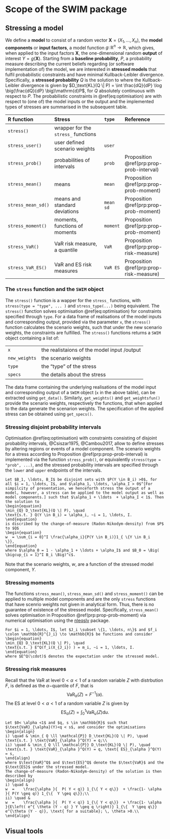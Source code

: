 

# Scope of the SWIM package



## Stressing a model {#Rfunctions}


We define a **model** to consist of a random vector $\boldsymbol{X} = (X_1, \ldots, X_n)$, the **model components** or **input factors**, a model function $g \colon \mathbb{R}^n \to \mathbb{R}$, which gives, when applied to the input factors $\boldsymbol{X}$, the one-dimensional random **output** of interest $Y = g(\boldsymbol{X})$. Starting from a **baseline probability**, $P$, a probability measure describing the current beliefs regarding (or software implementation of) the model, we are interested in **stressed models** that fulfil probabilistic constraints and have minimal Kullback-Leibler divergence. Specifically, a **stressed probability** $Q$ is the solution to 
\begin{equation} 
\min_{ Q \in \mathcal{P}} D_\text{KL}(Q \| P), \quad
\text{s.t. probabilistic constraints of the model under }Q \text{ hold},
(\#eq:optimisation)
\end{equation}
where the Kullback-Leibler divergence is given by $D_\text{KL}(Q \| P)  = \int \frac{dQ}{dP} \log \big(\frac{dQ}{dP} \big)\mathrm{d}P$, for $Q$ absolutely continuous with respect to $P$. The probabilistic constraints in \@ref(eq:optimisation) are with respect to (one of) the model inputs or the output and the implemented types of stresses are summarised in the subsequent table. 

| R function             | Stress                                | `type`  |  Reference  
| :--------------------- | :------------------------------------ |:--------|:------------------ 
| `stress()`             | wrapper for the `stress_` functions   |         | 
| `stress_user()`        | user defined scenario weights         |`user`   |
| `stress_prob()`        | probabilities of intervals            |`prob`   | Proposition \@ref(prp:prop-prob-interval)
| `stress_mean()`        | means                                 |`mean`   | Proposition \@ref(prp:prop-prob-moment)
| `stress_mean_sd()`     | means and standard deviations         |`mean sd`| Proposition \@ref(prp:prop-prob-moment)
| `stress_moment()`      | moments, functions of moments         |`moment` | Proposition \@ref(prp:prop-prob-moment)
| `stress_VaR()`         | VaR risk measure, a quantile          |`VaR`    | Proposition \@ref(prp:prop-risk-measure)
| `stress_VaR_ES()`      | VaR and ES risk measures              |`VaR ES` | Proposition \@ref(prp:prop-risk-measure)


### The `stress` function and the `SWIM` object
The `stress()` function is a wapper for the `stress_` functions, with `stress(type = "type", ... )` and `stress_type(...)` being equivalent. The `stress()` function solves optimisation \@ref(eq:optimisation) for constraints specified through `type`. For a data frame of realisations of the model inputs and corresponding output, provided via the parameter `x`, the `stress()` function calculates the scenario weights, such that under the new scenario weights, the constraints are fulfilled. The `stress()` functions returns a `SWIM` object containing a list of:

| | |
| :---           | :--- |       
| `x`            | the realistaions of the model input /output |
| `new_weights`  | the scenario weights |
| `type`         | the "type" of the stress |
| `specs`        | the details about the stress |

The data frame containing the underlying realisations of the model input and corresponding output of a `SWIM` object (`x` in the above table), can be extracted using `get_data()`. Similarly, `get_weights()` and `get_weightsfun()` provide the scenario weights, respectively the functions, that when applied to the data generate the scenarion weights. The specification of the applied stress can be obtained using `get_specs()`.

### Stressing disjoint probability intervals 

Optimisation \@ref(eq:optimisation) with constraints consisting of disjoint probability intervals, @Csiszar1975, @Cambou2017, allow to define stresses by altering regions or events of a model component. The scenario weights for a stress according to Proposition \@ref(prp:prop-prob-interval) is implemented via the function `stress_prob()`, or equivalently `stress(type = "prob", ...)`, and the stressed probability intervals are specified through the `lower` and `upper` endpoints of the intervals.


```proposition

Let $B_1, \ldots, B_I$ be disjoint sets with $P(Y \in B_i) >0$, for all $i = 1, \ldots, I$, and $\alpha_1, \ldots, \alpha_I > 0$^[For simpilcity of presentation, we henceforth stress the output of a model, however, a stress can be applied to the model output as well as model components.] such that $\alpha_1 + \ldots  + \alpha_I < 1$. Then the solution to 
\begin{equation} 
\min_{Q} D_\text{KL}(Q \| P), \quad
\text{s.t. } Q(Y \in B_i) = \alpha_i, ~i = 1, \ldots, I.
\end{equation}
is discribed by the change-of-measure (Radon-Nikodym-density) from $P$ to $Q$
\begin{equation} 
w  = \sum_{i = 0}^I \frac{\alpha_i}{P(Y \in B_i)}1_{ \{Y \in B_i
\}},
\end{equation}
where $\alpha_0 = 1 - \alpha_1 + \ldots + \alpha_I$ and $B_0 = \Big( \bigcup_{i = 1}^I B_i \Big)^c$.        
```

Note that the scenario weights, $w$, are a function of the stressed model component, $Y$. 


### Stressing moments 



The functions `stress_mean()`, `stress_mean_sd()` and `stress_moment()` can be applied to multiple model components and are the only `stress` functions that have scenrio weights not given in analytical form. Thus, there is no guarantee of existence of the stressed model. Specifically, `stress_mean()` solves optimisation in Proposition \@ref(prp:prop-prob-moment) via numerical optimisation using the [nleqslv](https://CRAN.R-project.org/package=nleqslv) package.


```proposition
For $i = 1, \ldots, I$, let $J_i \subset \{1, \ldots, n\}$ and $f_i \colon \mathbb{R}^{J_i} \to \mathbb{R}$ be functions and consider
\begin{equation} 
\min_{Q} D_\text{KL}(Q \| P), \quad
\text{s.t. } E^Q(f_i(X_{J_i}) ) = m_i, ~i = 1, \ldots, I.
\end{equation}
where $E^Q(\cdot)$ denotes the expectation under the stressed model. 

```



### Stressing risk measures

Recall that the $\text{VaR}$ at level $0 < \alpha < 1$ of a random variable $Z$ with distrbution $F$, is defined as the $\alpha-$quantile of $F$, that is $$\text{VaR}_\alpha(Z) = F^{-1}(\alpha).$$ The $\text{ES}$ at level $0 < \alpha < 1$ of a random variable $Z$ is given by $$\text{ES}_\alpha(Z) = \int_0^1 \text{VaR}_u(Z) \mathrm{d}u.$$


```proposition
Let $0< \alpha <1$ and $q, s \in \mathbb{R}$ such that $\text{VaR}_{\alpha}(Y)<q < s$, and consider the optimisations
\begin{align}
i) \quad & \min_{ Q \ll \mathcal{P}} D_\text{KL}(Q \| P), \quad
\text{s.t. } \text{VaR}_{\alpha }^Q(Y) = q;\\
ii) \quad & \min_{ Q \ll \mathcal{P}} D_\text{KL}(Q \| P), \quad
\text{s.t. } \text{VaR}_{\alpha }^Q(Y) = q, \text{ ES}_{\alpha }^Q(Y) = s,
\end{align}
where $\text{VaR}^Q$ and $\text{ES}^Q$ denote the $\text{VaR}$ and the $\text{ES}$ under the stressed model.
The change-of-measure (Radon-Nikodym-density) of the solution is then described by 
\begin{align}
i) \quad & 
w  =    \frac{\alpha }{  P( Y < q)} 1_{\{ Y < q\}}  + \frac{1- \alpha }{ P(Y \geq q)} 1_{\{  Y \geq q\}};\\
ii) \quad & 
w  =    \frac{\alpha }{  P( Y < q)} 1_{\{ Y < q\}}  + \frac{1- \alpha }{E\left( e^{ \theta (Y - q) } Y \geq q \right)} 1_{\{  Y \geq q\}} e^{\theta (Y - q)}, \text{ for a suitable}; \, \theta >0.\\
\end{align}  
```


## Visual tools












